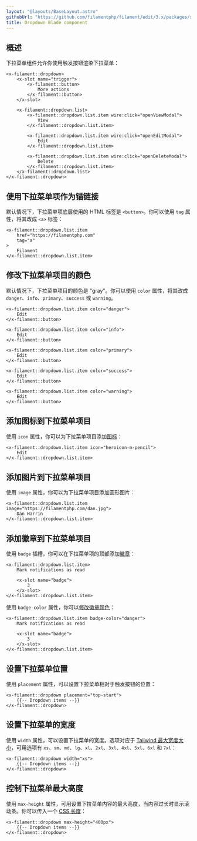 ```yaml
---
layout: "@layouts/BaseLayout.astro"
githubUrl: "https://github.com/filamentphp/filament/edit/3.x/packages/support/docs/09-blade-components/02-dropdown.md"
title: Dropdown Blade component
---
```


## 概述

下拉菜单组件允许你使用触发按钮渲染下拉菜单：

```blade
<x-filament::dropdown>
    <x-slot name="trigger">
        <x-filament::button>
            More actions
        </x-filament::button>
    </x-slot>
    
    <x-filament::dropdown.list>
        <x-filament::dropdown.list.item wire:click="openViewModal">
            View
        </x-filament::dropdown.list.item>
        
        <x-filament::dropdown.list.item wire:click="openEditModal">
            Edit
        </x-filament::dropdown.list.item>
        
        <x-filament::dropdown.list.item wire:click="openDeleteModal">
            Delete
        </x-filament::dropdown.list.item>
    </x-filament::dropdown.list>
</x-filament::dropdown>
```

## 使用下拉菜单项作为锚链接

默认情况下，下拉菜单项底层使用的 HTML 标签是 `<button>`。你可以使用 `tag` 属性，将其改成 `<a>` 标签：

```blade
<x-filament::dropdown.list.item
    href="https://filamentphp.com"
    tag="a"
>
    Filament
</x-filament::dropdown.list.item>
```

## 修改下拉菜单项目的颜色

默认情况下，下拉菜单项目的颜色是 "gray"。你可以使用 `color` 属性，将其改成 `danger`、`info`、`primary`、`success` 或 `warning`。

```blade
<x-filament::dropdown.list.item color="danger">
    Edit
</x-filament::button>

<x-filament::dropdown.list.item color="info">
    Edit
</x-filament::button>

<x-filament::dropdown.list.item color="primary">
    Edit
</x-filament::button>

<x-filament::dropdown.list.item color="success">
    Edit
</x-filament::button>

<x-filament::dropdown.list.item color="warning">
    Edit
</x-filament::button>
```

## 添加图标到下拉菜单项目

使用 `icon` 属性，你可以为下拉菜单项目添加[图标](https://blade-ui-kit.com/blade-icons?set=1#search)：

```blade
<x-filament::dropdown.list.item icon="heroicon-m-pencil">
    Edit
</x-filament::dropdown.list.item>
```

## 添加图片到下拉菜单项目

使用 `image` 属性，你可以为下拉菜单项目添加圆形图片：

```blade
<x-filament::dropdown.list.item image="https://filamentphp.com/dan.jpg">
    Dan Harrin
</x-filament::dropdown.list.item>
```

## 添加徽章到下拉菜单项目

使用 `badge` 插槽，你可以在下拉菜单项的顶部添加[徽章](badge)：

```blade
<x-filament::dropdown.list.item>
    Mark notifications as read
    
    <x-slot name="badge">
        3
    </x-slot>
</x-filament::dropdown.list.item>
```

使用 `badge-color` 属性，你可以[修改徽章颜色](badge#修改徽章颜色)：

```blade
<x-filament::dropdown.list.item badge-color="danger">
    Mark notifications as read
    
    <x-slot name="badge">
        3
    </x-slot>
</x-filament::dropdown.list.item>
```

## 设置下拉菜单位置

使用 `placement` 属性，可以设置下拉菜单相对于触发按钮的位置：

```blade
<x-filament::dropdown placement="top-start">
    {{-- Dropdown items --}}
</x-filament::dropdown>
```

## 设置下拉菜单的宽度

使用 `width` 属性，可以设置下拉菜单的宽度。选项对应于 [Tailwind 最大宽度大小](https://tailwindcss.com/docs/max-width)，可用选项有 `xs`、`sm`、`md`、`lg`、`xl`、`2xl`、`3xl`、`4xl`、`5xl`、`6xl` 和 `7xl`：

```blade
<x-filament::dropdown width="xs">
    {{-- Dropdown items --}}
</x-filament::dropdown>
```

## 控制下拉菜单最大高度

使用 `max-height` 属性，可用设置下拉菜单内容的最大高度，当内容过长时显示滚动条。你可以传入一个 [CSS 长度](https://developer.mozilla.org/en-US/docs/Web/CSS/length)：

```blade
<x-filament::dropdown max-height="400px">
    {{-- Dropdown items --}}
</x-filament::dropdown>
```

